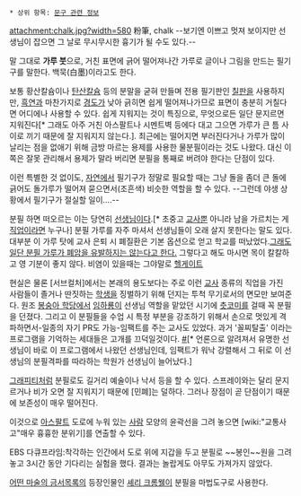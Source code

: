  * 상위 항목: [[문구 관련 정보]]

attachment:chalk.jpg?width=580
粉筆, chalk --보기엔 이쁘고 멋져 보이지만 선생님이 잡으면 그 날로 무시무시한 흉기가 될 수도 있다.--

말 그대로 '''가루 붓'''으로, 거친 표면에 긁어 떨어져나간 가루로 글이나 그림을 만드는 필기구를 말한다. 백묵(白墨)이라고도 한다.

보통 황산칼슘이나 [[탄산칼슘]] 등의 분말을 굳혀 만들며 전용 필기판인 [[칠판]]을 사용하지만, [[흑연]]과 마찬가지로 [[경도]]가 낮아 긁히면 쉽게 떨어져나가므로 표면이 충분히 거칠다면 어디에나 사용할 수 있다. 쉽게 지워지는 것이 특징으로, 무엇으로든 일단 문지르면 지워진다[* 그래도 아주 거친 아스팔트나 시멘트벽 등에다 대고 그으면 가루가 큰 틈 사이로 끼기 때문에 잘 지워지지 않는다.]. 최근에는 떨어지면 부러진다거나 가루가 많이 날리는 점을 없애기 위해 금방 마르는 용제를 사용한 물분필이라는 것도 나왔다. 대신 이쪽은 잘못 관리해서 용제가 말라 버리면 분필을 통째로 버려야 한다는 단점이 있다.

이런 특별한 것 없이도, [[자연]]에서 필기구가 정말로 필요할 때는 그냥 돌을 좀더 큰 돌에 긁어도 돌가루가 떨어져 묻으면서(조흔색) 비슷한 역할을 할 수 있다. --그런데 야생 상황에서 필기구가 절실할 일이….--

분필 하면 떠오르는 이는 당연히 [[선생님]]이다.[* 초중고 [[교사]]뿐 아니라 남을 가르치는 게 [[직업]]이라면 누구나] 분필 가루를 자주 마셔서 선생님들이 오래 살지 못한다는 말도 있다. 대부분 이 가루 탓에 교사 은퇴 시 폐질환은 기본 옵션으로 얻고 학교를 떠났었다.[http://www.hidoc.co.kr/Hidoc/News05.aspx?mode=view&srno=22020&moduleID=410 그래도 일단 분필 가루가 폐암을 유발하지는 않는다고 한다.] 그렇다고 해도 마시면 목이 칼칼하고 영 기분이 좋지 않다. 비염이 있을때는 그야말로 [[헬게이트]]

현실은 물론 [서브컬처]에서는 본래의 용도보다는 주로 이런 [[교사]] 종류의 직업을 가진 사람들이 졸거나 딴짓하는 [[학생]]을 징벌하기 위해 던지는 투척 무기로서의 면모만 보여준다. 원조 [[봉숭아 학당]]에서 [[임하룡]]이 선생님 역할을 맡았던 시기에 [[츳코미]]를 걸때 꼭 분필을 던졌다. 그리고 이 분필들을 수업 시 특정 부분을 강조하기 위해서 손으로 멋있게 격파하면서-일종의 자기 PR도 가능-임팩트를 주는 교사도 있었다. 과거 '꼴찌탈출' 이라는 프로그램을 기억하는 세대들은 고개를 끄덕일것이다. [http://kin.naver.com/qna/detail.nhn?d1id=3&dirId=30102&docId=45902382&qb=67aE7ZWEIOqyqe2MjA==&enc=utf8&section=kin&rank=2&search_sort=0&spq=0 #][* 언론으로 알려져서 유명한 선생님이 바로 이 프로그램에서 나왔던 선생님인데, 임팩트가 워낙 강렬해서 그 뒤로 이 선생님의 분필격파를 따라하는 학원가 선생님이 늘어났다.]

[[그래피티]]처럼 분필로도 길거리 예술이나 낙서 등을 할 수 있다. 스프레이와는 달리 문지르거나 비가 오면 잘 지워지기 때문에 [민폐]는 덜하다. 그러나 장점이 곧 단점이기 때문에 보존성이 매우 떨어진다.

이것으로 [[아스팔트]] 도로에 누워 있는 [[사람]] 모양의 윤곽선을 그려 놓으면 [wiki:"교통사고"매우 흉흉한 분위기]를 연출할 수 있다.

EBS 다큐프라임:착각하는 인간에서 도로 위에 지갑을 두고 분필로 ~~봉인~~원을 그려놓고 3시간 동안 기다리는 실험을 했다. 결과는 놀랍게도 아무도 가져가지 않았다. 

[[어떤 마술의 금서목록]]의 등장인물인 [[셰리 크롬웰]]이 분필을 마법도구로 사용한다.

